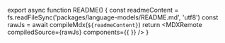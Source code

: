 
<README/>

export async function README() {
  const readmeContent = fs.readFileSync('packages/language-models/README.md', 'utf8')
  const rawJs = await compileMdx(`
  ${readmeContent}
  `)
  return <MDXRemote compiledSource={rawJs} components={{  }} />
}

